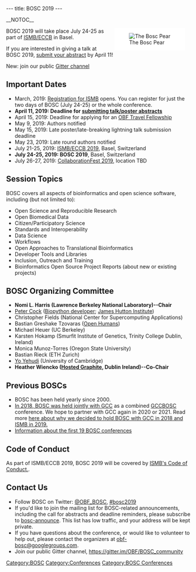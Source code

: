 ---
title: BOSC 2019
---

__NOTOC__
<div style="float:right; maxwidth: 180px; margin-left:25px; margin-right:15px; background-color: #FFFFFF">[[Image:Pear.png|left|The Bosc Pear]]</div>

BOSC 2019 will take place July 24-25 as part of [https://www.iscb.org/ismbeccb2019 ISMB/ECCB] in Basel. 

If you are interested in giving a talk at BOSC 2019, [https://www.open-bio.org/wiki/BOSC_Abstract_Submission submit your abstract] by April 11!

New: join our public [https://gitter.im/OBF/BOSC_community Gitter channel]

== Important Dates ==

* March, 2019: [https://www.iscb.org/ismbeccb2019-registration Registration for ISMB] opens. You can register for just the two days of BOSC (July 24-25) or the whole conference.
* '''April 11, 2019: Deadline for [https://www.open-bio.org/events/bosc/submit/ submitting talk/poster abstracts]'''
* April 15, 2019: Deadline for applying for an [https://www.open-bio.org/travel-awards/ OBF Travel Fellowship]
* May 9, 2019: Authors notified
* May 15, 2019: Late poster/late-breaking lightning talk submission deadline
* May 23, 2019: Late round authors notified
* July 21-25, 2019: [https://www.iscb.org/ismbeccb2019 ISMB/ECCB 2019], Basel, Switzerland
* '''July 24-25, 2019: BOSC 2019''',  Basel, Switzerland
* July 26-27, 2019: [[CoFest_2019 | CollaborationFest 2019]], location TBD

== Session Topics ==
BOSC covers all aspects of bioinformatics and open science software, including (but not limited to):
* Open Science and Reproducible Research
* Open Biomedical Data
* Citizen/Participatory Science
* Standards and Interoperability
* Data Science
* Workflows
* Open Approaches to Translational Bioinformatics
* Developer Tools and Libraries
* Inclusion, Outreach and Training
* Bioinformatics Open Source Project Reports (about new or existing projects)

== BOSC Organizing Committee ==

* '''Nomi L. Harris (Lawrence Berkeley National Laboratory)--Chair'''
* [http://www.scri.ac.uk/staff/petercock Peter Cock] ([http://biopython.org Biopython developer]; [http://www.hutton.ac.uk James Hutton Institute])
* Christopher Fields (National Center for Supercomputing Applications)
* Bastian Greshake Tzovaras ([https://www.openhumans.org/ Open Humans])
* Michael Heuer (UC Berkeley)
* Karsten Hokamp (Smurfit Institute of Genetics, Trinity College Dublin, Ireland)
* Monica Munoz-Torres (Oregon State University)
* Bastian Rieck (ETH Zurich)
* [http://yo-yehudi.com/ Yo Yehudi] (University of Cambridge)
* '''Heather Wiencko ([https://www.hostedgraphite.com Hosted Graphite], Dublin Ireland)--Co-Chair'''

== Previous BOSCs ==

* BOSC has been held yearly since 2000.
* [https://f1000research.com/collections/BOSC?&selectedDomain=articles In 2018, BOSC was held jointly with GCC] as a combined [https://gccbosc2018.sched.com/ GCCBOSC] conference. We hope to partner with GCC again in 2020 or 2021. Read more [https://news.open-bio.org/2018/08/02/taking-turns/ here about why we decided to hold BOSC with GCC in 2018 and ISMB in 2019.]
* [[Past BOSC conferences | Information about the first 19 BOSC conferences]]

== Code of Conduct ==
As part of ISMB/ECCB 2019, BOSC 2019 will be covered by [https://www.iscb.org/ismbeccb2019-general/codeofconduct ISMB's Code of Conduct.].

== Contact Us ==

* Follow BOSC on Twitter: [https://twitter.com/OBF_BOSC @OBF_BOSC], [https://twitter.com/search?f=tweets&vertical=default&q=%23bosc2019&src=typd #bosc2019]
* If you'd like to join the mailing list for BOSC-related announcements, including the call for abstracts and deadline reminders, please subscribe to [http://lists.open-bio.org/mailman/listinfo/bosc-announce bosc-announce].  This list has low traffic, and your address will be kept private.
* If you have questions about the conference, or would like to volunteer to help out, please contact the organizers at [mailto:obf-bosc@googlegroups.com obf-bosc@googlegroups.com].
* Join our public Gitter channel, https://gitter.im/OBF/BOSC_community

[[Category:BOSC]] [[Category:Conferences]]
[[Category:BOSC Conferences]]